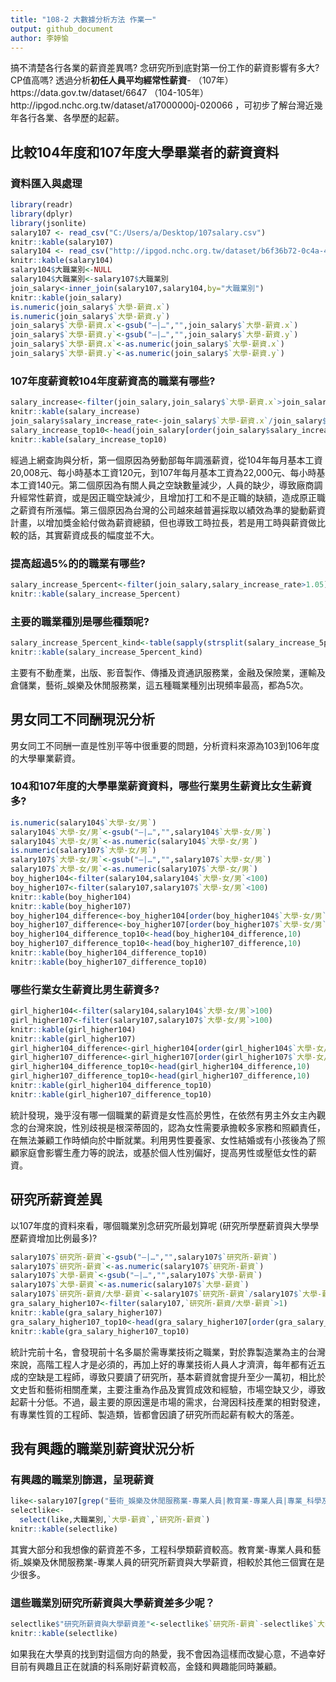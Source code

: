 ```yaml
---
title: "108-2 大數據分析方法 作業一"
output: github_document
author: 李婷愉
---
```


搞不清楚各行各業的薪資差異嗎? 念研究所到底對第一份工作的薪資影響有多大? CP值高嗎? 透過分析**初任人員平均經常性薪資**- （107年）https://data.gov.tw/dataset/6647 （104-105年）http://ipgod.nchc.org.tw/dataset/a17000000j-020066 ，可初步了解台灣近幾年各行各業、各學歷的起薪。

## 比較104年度和107年度大學畢業者的薪資資料

### 資料匯入與處理
```r
library(readr)
library(dplyr)
library(jsonlite)
salary107 <- read_csv("C:/Users/a/Desktop/107salary.csv")
knitr::kable(salary107)
salary104 <- read_csv("http://ipgod.nchc.org.tw/dataset/b6f36b72-0c4a-4b60-9254-1904e180ddb1/resource/98d5094d-7481-44b5-876a-715a496f922c/download/a17000000j-020066-mah.csv")
knitr::kable(salary104)
salary104$大職業別<-NULL
salary104$大職業別<-salary107$大職業別
join_salary<-inner_join(salary107,salary104,by="大職業別")
knitr::kable(join_salary)
is.numeric(join_salary$`大學-薪資.x`)
is.numeric(join_salary$`大學-薪資.y`)
join_salary$`大學-薪資.x`<-gsub("—|…","",join_salary$`大學-薪資.x`)
join_salary$`大學-薪資.y`<-gsub("—|…","",join_salary$`大學-薪資.y`)
join_salary$`大學-薪資.x`<-as.numeric(join_salary$`大學-薪資.x`)
join_salary$`大學-薪資.y`<-as.numeric(join_salary$`大學-薪資.y`)
```

### 107年度薪資較104年度薪資高的職業有哪些? 
```r
salary_increase<-filter(join_salary,join_salary$`大學-薪資.x`>join_salary$`大學-薪資.y`)
knitr::kable(salary_increase)
join_salary$salary_increase_rate<-join_salary$`大學-薪資.x`/join_salary$`大學-薪資.y`
salary_increase_top10<-head(join_salary[order(join_salary$salary_increase_rate,decreasing = T),],10)
knitr::kable(salary_increase_top10)
```

經過上網查詢與分析，第一個原因為勞動部每年調漲薪資，從104年每月基本工資20,008元、每小時基本工資120元，到107年每月基本工資為22,000元、每小時基本工資140元。第二個原因為有關人員之空缺數量減少，人員的缺少，導致廠商調升經常性薪資，或是因正職空缺減少，且增加打工和不是正職的缺額，造成原正職之薪資有所漲幅。第三個原因為台灣的公司越來越普遍採取以績效為準的變動薪資計畫，以增加獎金給付做為薪資總額，但也導致工時拉長，若是用工時與薪資做比較的話，其實薪資成長的幅度並不大。

### 提高超過5%的的職業有哪些? 
```r
salary_increase_5percent<-filter(join_salary,salary_increase_rate>1.05)
knitr::kable(salary_increase_5percent)
```

### 主要的職業種別是哪些種類呢?
```r
salary_increase_5percent_kind<-table(sapply(strsplit(salary_increase_5percent$大職業別,"-"),"[",1))
knitr::kable(salary_increase_5percent_kind)
```

主要有不動產業，出版、影音製作、傳播及資通訊服務業，金融及保險業，運輸及倉儲業，藝術_娛樂及休閒服務業，這五種職業種別出現頻率最高，都為5次。

## 男女同工不同酬現況分析

男女同工不同酬一直是性別平等中很重要的問題，分析資料來源為103到106年度的大學畢業薪資。

### 104和107年度的大學畢業薪資資料，哪些行業男生薪資比女生薪資多?
```r
is.numeric(salary104$`大學-女/男`)
salary104$`大學-女/男`<-gsub("—|…","",salary104$`大學-女/男`)
salary104$`大學-女/男`<-as.numeric(salary104$`大學-女/男`)
is.numeric(salary107$`大學-女/男`)
salary107$`大學-女/男`<-gsub("—|…","",salary107$`大學-女/男`)
salary107$`大學-女/男`<-as.numeric(salary107$`大學-女/男`)
boy_higher104<-filter(salary104,salary104$`大學-女/男`<100)
boy_higher107<-filter(salary107,salary107$`大學-女/男`<100)
knitr::kable(boy_higher104)
knitr::kable(boy_higher107)
boy_higher104_difference<-boy_higher104[order(boy_higher104$`大學-女/男`),]
boy_higher107_difference<-boy_higher107[order(boy_higher107$`大學-女/男`),]
boy_higher104_difference_top10<-head(boy_higher104_difference,10)
boy_higher107_difference_top10<-head(boy_higher107_difference,10)
knitr::kable(boy_higher104_difference_top10)
knitr::kable(boy_higher107_difference_top10)
```
### 哪些行業女生薪資比男生薪資多? 
```r
girl_higher104<-filter(salary104,salary104$`大學-女/男`>100)
girl_higher107<-filter(salary107,salary107$`大學-女/男`>100)
knitr::kable(girl_higher104)
knitr::kable(girl_higher107)
girl_higher104_difference<-girl_higher104[order(girl_higher104$`大學-女/男`,decreasing = T),]
girl_higher107_difference<-girl_higher107[order(girl_higher107$`大學-女/男`,decreasing = T),]
girl_higher104_difference_top10<-head(girl_higher104_difference,10)
girl_higher107_difference_top10<-head(girl_higher107_difference,10)
knitr::kable(girl_higher104_difference_top10)
knitr::kable(girl_higher107_difference_top10)
```

統計發現，幾乎沒有哪一個職業的薪資是女性高於男性，在依然有男主外女主內觀念的台灣來說，性別歧視是根深蒂固的，認為女性需要承擔較多家務和照顧責任，在無法兼顧工作時傾向於中斷就業。利用男性要養家、女性結婚或有小孩後為了照顧家庭會影響生產力等的說法，或基於個人性別偏好，提高男性或壓低女性的薪資。

## 研究所薪資差異

以107年度的資料來看，哪個職業別念研究所最划算呢 (研究所學歷薪資與大學學歷薪資增加比例最多)?
 
```r
salary107$`研究所-薪資`<-gsub("—|…","",salary107$`研究所-薪資`)
salary107$`研究所-薪資`<-as.numeric(salary107$`研究所-薪資`)
salary107$`大學-薪資`<-gsub("—|…","",salary107$`大學-薪資`)
salary107$`大學-薪資`<-as.numeric(salary107$`大學-薪資`)
salary107$`研究所-薪資/大學-薪資`<-salary107$`研究所-薪資`/salary107$`大學-薪資`
gra_salary_higher107<-filter(salary107,`研究所-薪資/大學-薪資`>1)
knitr::kable(gra_salary_higher107)
gra_salary_higher107_top10<-head(gra_salary_higher107[order(gra_salary_higher107$`研究所-薪資/大學-薪資`,decreasing = T),],10)
knitr::kable(gra_salary_higher107_top10)
```

統計完前十名，會發現前十名多屬於需專業技術之職業，對於靠製造業為主的台灣來說，高階工程人才是必須的，再加上好的專業技術人員人才濟濟，每年都有近五成的空缺是工程師，導致只要讀了研究所，基本薪資就會提升至少一萬初，相比於文史哲和藝術相關產業，主要注重為作品及實質成效和經驗，市場空缺又少，導致起薪十分低。不過，最主要的原因還是市場的需求，台灣因科技產業的相對發達，有專業性質的工程師、製造類，皆都會因讀了研究所而起薪有較大的落差。

## 我有興趣的職業別薪資狀況分析

### 有興趣的職業別篩選，呈現薪資
```r
like<-salary107[grep("藝術_娛樂及休閒服務業-專業人員|教育業-專業人員|專業_科學及技術服務業-專業人員|出版、影音製作、傳播及資通訊服務業-專業人員|工業-專業人員",salary107$大職業別),]
selectlike<-
  select(like,大職業別,`大學-薪資`,`研究所-薪資`)
knitr::kable(selectlike)
```

其實大部分和我想像的薪資差不多，工程科學類薪資較高。教育業-專業人員和藝術_娛樂及休閒服務業-專業人員的研究所薪資與大學薪資，相較於其他三個實在是少很多。

### 這些職業別研究所薪資與大學薪資差多少呢？
```r
selectlike$"研究所薪資與大學薪資差"<-selectlike$`研究所-薪資`-selectlike$`大學-薪資`
knitr::kable(selectlike)
```

如果我在大學真的找到對這個方向的熱愛，我不會因為這樣而改變心意，不過幸好目前有興趣且正在就讀的科系剛好薪資較高，金錢和興趣能同時兼顧。

